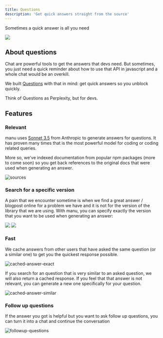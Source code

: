 ```yaml
---
title: Questions
description: 'Get quick answers straight from the source'
---
```


Sometimes a quick answer is all you need

![](../images/quick-answer.png)

## About questions

Chat are powerful tools to get the answers that devs need. But sometimes, you just need a quick reminder about how to use that API in javascript and a whole chat would be an overkill.

We built [Questions](https://askmanu.co/question) with that in mind: get quick answers so you unblock quickly.

Think of Questions as Perplexity, but for devs.

## Features

### Relevant

manu uses [Sonnet 3.5](https://www.anthropic.com/news/claude-3-5-sonnet) from Anthropic to generate answers for questions. It has proven many times that is the most powerful model for coding or coding related queries.

More so, we've indexed documentation from popular npm packages (more to come soon) so you get back references to the original docs that were used when generating an answer.

![sources](../images/sources.png)



### Search for a specific version

A pain that we encounter sometime is when we find a great answer / blogpost online for a problem we have and it is not for the version of the library that we are using. With manu, you can specify exactly the version that you want to be used when generating an answer:

<Frame caption="Asking a question for a specific version">
  <img src="../images/specific-version.png" />
</Frame>

<Frame caption="If no version is specified, we use that latest available">
  <img src="../images/latest-version.png" />
</Frame>

### Fast

We cache answers from other users that have asked the same question (or a similar one) to get you the quickest response possible.

![cached-answer-exact](../images/cached-answer-exact.png)

If you search for an question that is very similar to an asked question, we will also return a cached response. If you feel that that answer is not relevant, you can generate a new one specifically for your question.

![cached-answer-similar](../images/cached-answer-similar.png)

### Follow up questions

If the answer you got is helpful but you want to ask follow up questions, you can turn it into a chat and continue the conversation

![followup-questions](../images/followup-questions.png)